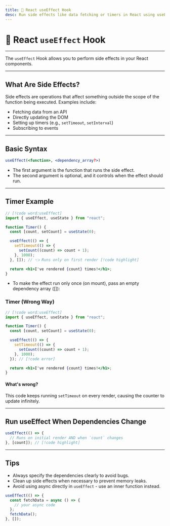 ```yaml
---
title: 📘 React useEffect Hook
desc: Run side effects like data fetching or timers in React using useEffect.
---
```


# 📘 React `useEffect` Hook

---

The `useEffect` Hook allows you to perform side effects in your React components.

---

## What Are Side Effects?
Side effects are operations that affect something outside the scope of the function being executed. Examples include:
- Fetching data from an API
- Directly updating the DOM
- Setting up timers (e.g., `setTimeout`, `setInterval`)
- Subscribing to events

---

## Basic Syntax
```jsx
useEffect(<function>, <dependency_array?>)
```
- The first argument is the function that runs the side effect.
- The second argument is optional, and it controls when the effect should run.

---

## Timer Example

```jsx
// [!code word:useEffect]
import { useEffect, useState } from "react";

function Timer() {
  const [count, setCount] = useState(0);

  useEffect(() => {
    setTimeout(() => {
      setCount((count) => count + 1);
    }, 1000);
  }, []); // 👈 Runs only on first render [!code highlight]

  return <h1>I've rendered {count} times!</h1>;
}
```
- To make the effect run only once (on mount), pass an empty dependency array ([]):

### Timer (Wrong Way)

```jsx
// [!code word:useEffect]
import { useEffect, useState } from "react";

function Timer() {
  const [count, setCount] = useState(0);

  useEffect(() => {
    setTimeout(() => {
      setCount((count) => count + 1);
    }, 1000);
  }); // [!code error]

  return <h1>I've rendered {count} times!</h1>;
}
```
#### What's wrong?
This code keeps running `setTimeout` on every render, causing the counter to update infinitely.

---

## Run useEffect When Dependencies Change

```jsx
useEffect(() => {
  // Runs on initial render AND when `count` changes
}, [count]); // [!code highlight]
```

---

## Tips
- Always specify the dependencies clearly to avoid bugs.
- Clean up side effects when necessary to prevent memory leaks.
- Avoid using async directly in `useEffect` - use an inner function instead.

```jsx
useEffect(() => {
  const fetchData = async () => {
    // your async code
  };
  fetchData();
}, []);
```